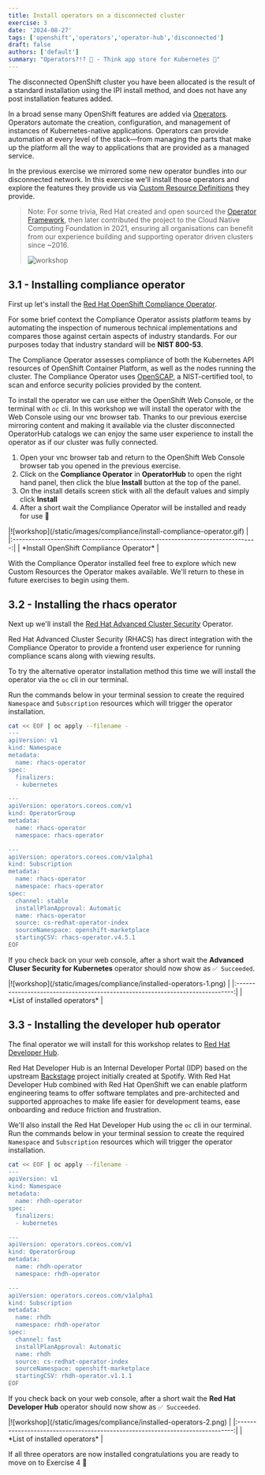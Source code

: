 ```yaml
---
title: Install operators on a disconnected cluster
exercise: 3
date: '2024-08-27'
tags: ['openshift','operators','operator-hub','disconnected']
draft: false
authors: ['default']
summary: "Operators?!? 🤔 - Think app store for Kubernetes 🌟"
---
```


The disconnected OpenShift cluster you have been allocated is the result of a standard installation using the IPI install method, and does not have any post installation features added.

In a broad sense many OpenShift features are added via [Operators](https://www.redhat.com/en/technologies/cloud-computing/openshift/what-are-openshift-operators). Operators automate the creation, configuration, and management of instances of Kubernetes-native applications. Operators can provide automation at every level of the stack—from managing the parts that make up the platform all the way to applications that are provided as a managed service.

In the previous exercise we mirrored some new operator bundles into our disconnected network. In this exercise we'll install those operators and explore the features they provide us via [Custom Resource Definitions](https://kubernetes.io/docs/concepts/extend-kubernetes/api-extension/custom-resources) they provide.

> Note: For some trivia, Red Hat created and open sourced the [Operator Framework](https://github.com/operator-framework), then later contributed the project to the Cloud Native Computing Foundation in 2021, ensuring all organisations can benefit from our experience building and supporting operator driven clusters since ~2016.
> 
> ![workshop](/static/images/compliance/operator-framework.png)


## 3.1 - Installing compliance operator

First up let's install the [Red Hat OpenShift Compliance Operator](https://docs.openshift.com/container-platform/4.14/security/compliance_operator/co-overview.html).

For some brief context the Compliance Operator assists platform teams by automating the inspection of numerous technical implementations and compares those against certain aspects of industry standards. For our purposes today that industry standard will be **NIST 800-53**.

The Compliance Operator assesses compliance of both the Kubernetes API resources of OpenShift Container Platform, as well as the nodes running the cluster. The Compliance Operator uses [OpenSCAP](https://www.open-scap.org), a NIST-certified tool, to scan and enforce security policies provided by the content.

To install the operator we can use either the OpenShift Web Console, or the terminal with `oc` cli. In this workshop we will install the operator with the Web Console using our vnc browser tab. Thanks to our previous exercise mirroring content and making it available via the cluster disconnected OperatorHub catalogs we can enjoy the same user experience to install the operator as if our cluster was fully connected.

1. Open your vnc browser tab and return to the OpenShift Web Console browser tab you opened in the previous exercise.
2. Click on the **Compliance Operator** in **OperatorHub** to open the right hand panel, then click the blue **Install** button at the top of the panel.
3. On the install details screen stick with all the default values and simply click **Install**
4. After a short wait the Compliance Operator will be installed and ready for use 🎉

<Zoom>
|![workshop](/static/images/compliance/install-compliance-operator.gif)         |
|:-----------------------------------------------------------------------------:|
| *Install OpenShift Compliance Operator*                                       |
</Zoom>

With the Compliance Operator installed feel free to explore which new Custom Resources the Operator makes available. We'll return to these in future exercises to begin using them.


## 3.2 - Installing the rhacs operator

Next up we'll install the [Red Hat Advanced Cluster Security](https://www.redhat.com/en/technologies/cloud-computing/openshift/advanced-cluster-security-kubernetes) Operator.

Red Hat Advanced Cluster Security (RHACS) has direct integration with the Compliance Operator to provide a frontend user experience for running compliance scans along with viewing results.

To try the alternative operator installation method this time we will install the operator via the `oc` cli in our terminal.

Run the commands below in your terminal session to create the required `Namespace` and `Subscription` resources which will trigger the operator installation.

```bash
cat << EOF | oc apply --filename -
---
apiVersion: v1
kind: Namespace
metadata:
  name: rhacs-operator
spec:
  finalizers:
  - kubernetes

---
apiVersion: operators.coreos.com/v1
kind: OperatorGroup
metadata:
  name: rhacs-operator
  namespace: rhacs-operator

---
apiVersion: operators.coreos.com/v1alpha1
kind: Subscription
metadata:
  name: rhacs-operator
  namespace: rhacs-operator
spec:
  channel: stable
  installPlanApproval: Automatic
  name: rhacs-operator
  source: cs-redhat-operator-index
  sourceNamespace: openshift-marketplace
  startingCSV: rhacs-operator.v4.5.1
EOF
```

If you check back on your web console, after a short wait the **Advanced Cluser Security for Kubernetes** operator should now show as `✅ Succeeded`.

<Zoom>
|![workshop](/static/images/compliance/installed-operators-1.png)               |
|:-----------------------------------------------------------------------------:|
| *List of installed operators*                                                 |
</Zoom>


## 3.3 - Installing the developer hub operator

The final operator we will install for this workshop relates to [Red Hat Developer Hub](https://developers.redhat.com/rhdh/overview).

Red Hat Developer Hub is an Internal Developer Portal (IDP) based on the upstream [Backstage](https://backstage.io) project initially created at Spotify. With Red Hat Developer Hub combined with Red Hat OpenShift we can enable platform engineering teams to offer software templates and pre-architected and supported approaches to make life easier for development teams, ease onboarding and reduce friction and frustration.

We'll also install the Red Hat Developer Hub using the `oc` cli in our terminal.  Run the commands below in your terminal session to create the required `Namespace` and `Subscription` resources which will trigger the operator installation.

```bash
cat << EOF | oc apply --filename -
---
apiVersion: v1
kind: Namespace
metadata:
  name: rhdh-operator
spec:
  finalizers:
  - kubernetes

---
apiVersion: operators.coreos.com/v1
kind: OperatorGroup
metadata:
  name: rhdh-operator
  namespace: rhdh-operator

---
apiVersion: operators.coreos.com/v1alpha1
kind: Subscription
metadata:
  name: rhdh
  namespace: rhdh-operator
spec:
  channel: fast
  installPlanApproval: Automatic
  name: rhdh
  source: cs-redhat-operator-index
  sourceNamespace: openshift-marketplace
  startingCSV: rhdh-operator.v1.1.1
EOF
```

If you check back on your web console, after a short wait the **Red Hat Developer Hub** operator should now show as `✅ Succeeded`.

<Zoom>
|![workshop](/static/images/compliance/installed-operators-2.png)               |
|:-----------------------------------------------------------------------------:|
| *List of installed operators*                                                 |
</Zoom>

If all three operators are now installed congratulations you are ready to move on to Exercise 4 🎉

